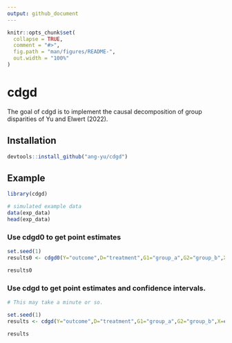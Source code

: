 ```yaml
---
output: github_document
---
```


```r
knitr::opts_chunk$set(
  collapse = TRUE,
  comment = "#>",
  fig.path = "man/figures/README-",
  out.width = "100%"
)
```

# cdgd

<!-- badges: start -->
<!-- badges: end -->

The goal of cdgd is to implement the causal decomposition of group disparities of Yu and Elwert (2022).

## Installation

``` r
devtools::install_github("ang-yu/cdgd")
```

## Example 
  
```r
library(cdgd)

# simulated example data
data(exp_data)
head(exp_data)
```

### Use cdgd0 to get point estimates

```r
set.seed(1)
results0 <- cdgd0(Y="outcome",D="treatment",G1="group_a",G2="group_b",X=c("confounder","Q"),Q="Q",data=exp_data,t=0.05,algorithm="nnet")

results0
```

### Use cdgd to get point estimates and confidence intervals. 

```r
# This may take a minute or so.

set.seed(1)
results <- cdgd(Y="outcome",D="treatment",G1="group_a",G2="group_b",X=c("confounder","Q"),Q="Q",data=exp_data,t=0.05,algorithm="nnet",alpha=0.05,k=20)

results
```
